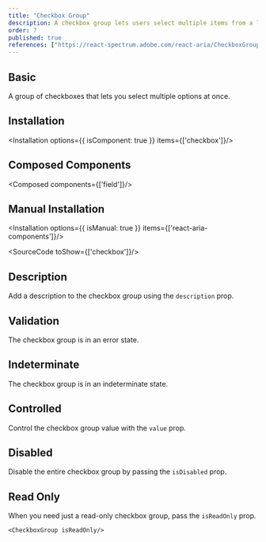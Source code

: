 ```yaml
---
title: "Checkbox Group"
description: A checkbox group lets users select multiple items from a list of options, offering flexible choices for enhanced user interaction and control.
order: 7
published: true
references: ["https://react-spectrum.adobe.com/react-aria/CheckboxGroup.html#props"]
---
```


## Basic
A group of checkboxes that lets you select multiple options at once.
<How toUse="forms/checkbox-group-demo" />

## Installation
<Installation options={{ isComponent: true }} items={['checkbox']}/>

## Composed Components
<Composed components={['field']}/>

## Manual Installation
<Installation options={{ isManual: true }} items={['react-aria-components']}/>

<SourceCode toShow={['checkbox']}/>

## Description
Add a description to the checkbox group using the `description` prop.
<How minW72 toUse="forms/checkbox-group-description-demo" />

## Validation
The checkbox group is in an error state.
<How toUse="forms/checkbox-group-validation-demo" />

## Indeterminate
The checkbox group is in an indeterminate state.
<How toUse="forms/checkbox-group-indeterminate-demo" />

## Controlled
Control the checkbox group value with the `value` prop.
<How minW72 toUse="forms/checkbox-group-controlled-demo" />

## Disabled
Disable the entire checkbox group by passing the `isDisabled` prop.
<How minW72 toUse="forms/checkbox-group-disabled-demo" />

## Read Only
When you need just a read-only checkbox group, pass the `isReadOnly` prop.
```
<CheckboxGroup isReadOnly/>
```
